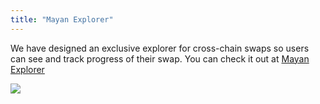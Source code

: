 ```yaml
---
title: "Mayan Explorer"
---
```


We have designed an exclusive explorer for cross-chain swaps so users can see and track progress of their swap. You can check it out at [Mayan Explorer](https://explorer.mayan.finance)

<Frame caption="">
  <img src="/images/Mayan Explorer.avif" />
</Frame>
